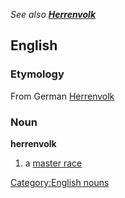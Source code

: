 ''See also '''[[Herrenvolk]]'''''
==English==
===Etymology===
From German [[Herrenvolk]]

===Noun===
[[Category:English nouns]]
'''herrenvolk'''
#a [[master race]]